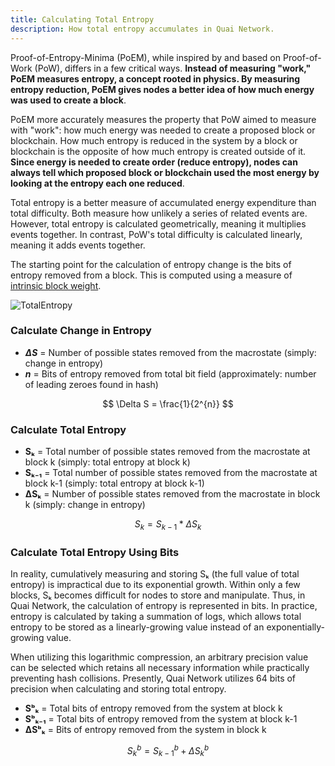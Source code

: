 ```yaml
---
title: Calculating Total Entropy
description: How total entropy accumulates in Quai Network.
---
```


Proof-of-Entropy-Minima (PoEM), while inspired by and based on Proof-of-Work (PoW), differs in a few critical ways. **Instead of measuring "work," PoEM measures entropy, a concept rooted in physics. By measuring entropy reduction, PoEM gives nodes a better idea of how much energy was used to create a block**.

PoEM more accurately measures the property that PoW aimed to measure with "work": how much energy was needed to create a proposed block or blockchain. How much entropy is reduced in the system by a block or blockchain is the opposite of how much entropy is created outside of it. **Since energy is needed to create order (reduce entropy), nodes can always tell which proposed block or blockchain used the most energy by looking at the entropy each one reduced**.

Total entropy is a better measure of accumulated energy expenditure than total difficulty. Both measure how unlikely a series of related events are. However, total entropy is calculated geometrically, meaning it multiplies events together. In contrast, PoW's total difficulty is calculated linearly, meaning it adds events together.

The starting point for the calculation of entropy change is the bits of entropy removed from a block. This is computed using a measure of [intrinsic block weight](/learn/advanced-introduction/poem/instant-fork-resolution/intrinsic-block-weight.md).

![TotalEntropy](/images/TotalEntropy.jpg)

### Calculate Change in Entropy

- **_ΔS_** = Number of possible states removed from the macrostate (simply: change in entropy)
- **_n_** = Bits of entropy removed from total bit field (approximately: number of leading zeroes found in hash)

$$
\Delta S = \frac{1}{2^{n}}
$$

### Calculate Total Entropy

- **Sₖ** = Total number of possible states removed from the macrostate at block k (simply: total entropy at block k)
- **Sₖ₋₁** = Total number of possible states removed from the macrostate at block k-1 (simply: total entropy at block k-1)
- **ΔSₖ** = Number of possible states removed from the macrostate in block k (simply: change in entropy)

$$
S_{k} = S_{k-1} * \Delta S_{k}
$$

### Calculate Total Entropy Using Bits

In reality, cumulatively measuring and storing Sₖ (the full value of total entropy) is impractical due to its exponential growth. Within only a few blocks, Sₖ becomes difficult for nodes to store and manipulate. Thus, in Quai Network, the calculation of entropy is represented in bits. In practice, entropy is calculated by taking a summation of logs, which allows total entropy to be stored as a linearly-growing value instead of an exponentially-growing value.

When utilizing this logarithmic compression, an arbitrary precision value can be selected which retains all necessary information while practically preventing hash collisions. Presently, Quai Network utilizes 64 bits of precision when calculating and storing total entropy.

- **Sᵇₖ** = Total bits of entropy removed from the system at block k
- **Sᵇₖ₋₁** = Total bits of entropy removed from the system at block k-1
- **ΔSᵇₖ** = Bits of entropy removed from the system in block k

$$
S_{k}^{b} = S_{k-1}^{b} + \Delta S_{k}^{b}
$$
